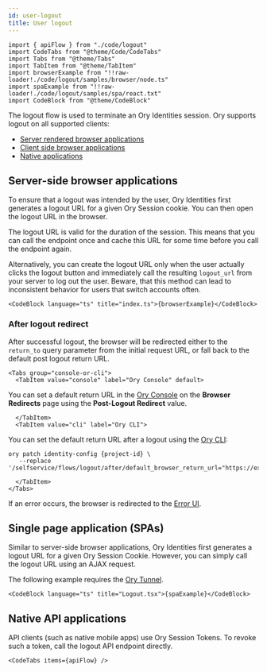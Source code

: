```yaml
---
id: user-logout
title: User logout
---
```


```mdx-code-block
import { apiFlow } from "./code/logout"
import CodeTabs from "@theme/Code/CodeTabs"
import Tabs from "@theme/Tabs"
import TabItem from "@theme/TabItem"
import browserExample from "!!raw-loader!./code/logout/samples/browser/node.ts"
import spaExample from "!!raw-loader!./code/logout/samples/spa/react.txt"
import CodeBlock from "@theme/CodeBlock"
```

The logout flow is used to terminate an Ory Identities session. Ory supports logout on all supported clients:

- [Server rendered browser applications](#server-side-browser-applications)
- [Client side browser applications](#client-side-browser-applications)
- [Native applications](#native-api-applications)

## Server-side browser applications

To ensure that a logout was intended by the user, Ory Identities first generates a logout URL for a given Ory Session cookie. You
can then open the logout URL in the browser.

The logout URL is valid for the duration of the session. This means that you can call the endpoint once and cache this URL for
some time before you call the endpoint again.

Alternatively, you can create the logout URL only when the user actually clicks the logout button and immediately call the
resulting `logout_url` from your server to log out the user. Beware, that this method can lead to inconsistent behavior for users
that switch accounts often.

```mdx-code-block
<CodeBlock language="ts" title="index.ts">{browserExample}</CodeBlock>
```

### After logout redirect

After successful logout, the browser will be redirected either to the `return_to` query parameter from the initial request URL, or
fall back to the default post logout return URL.

```mdx-code-block
<Tabs group="console-or-cli">
  <TabItem value="console" label="Ory Console" default>
```

You can set a default return URL in the [Ory Console](https://console.ory.sh/projects/current/browser-redirects) on the **Browser
Redirects** page using the **Post-Logout Redirect** value.

```mdx-code-block
  </TabItem>
  <TabItem value="cli" label="Ory CLI">
```

You can set the default return URL after a logout using the [Ory CLI](../../../guides/cli/01_installation.mdx):

```shell
ory patch identity-config {project-id} \
   --replace '/selfservice/flows/logout/after/default_browser_return_url="https://example.org"'
```

```mdx-code-block
  </TabItem>
</Tabs>
```

If an error occurs, the browser is redirected to the [Error UI](./user-facing-errors.md).

## Single page application (SPAs)

Similar to server-side browser applications, Ory Identities first generates a logout URL for a given Ory Session Cookie. However,
you can simply call the logout URL using an AJAX request.

The following example requires the [Ory Tunnel](../../../guides/cli/20_proxy-and-tunnel.mdx).

```mdx-code-block
<CodeBlock language="ts" title="Logout.tsx">{spaExample}</CodeBlock>
```

## Native API applications

API clients (such as native mobile apps) use Ory Session Tokens. To revoke such a token, call the logout API endpoint directly.

```mdx-code-block
<CodeTabs items={apiFlow} />
```

